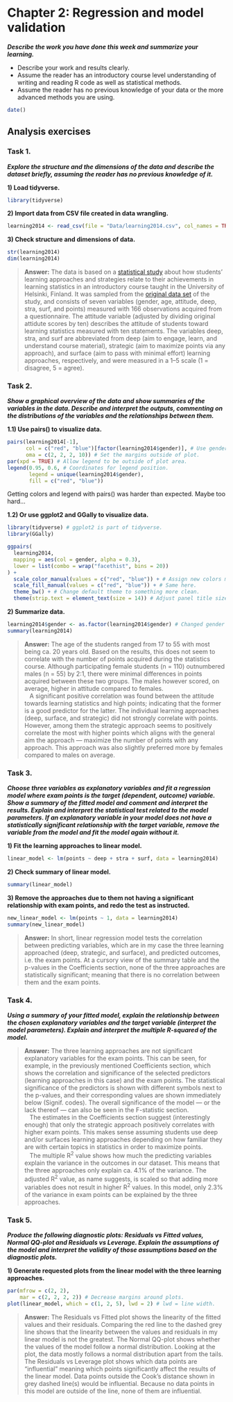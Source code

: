 # **Chapter 2: Regression and model validation**

***Describe the work you have done this week and summarize your learning.***

- Describe your work and results clearly. 
- Assume the reader has an introductory course level understanding of writing and reading R code as well as statistical methods.
- Assume the reader has no previous knowledge of your data or the more advanced methods you are using.

```r
date()
```

## **Analysis exercises**

### **Task 1.**
***Explore the structure and the dimensions of the data and describe the dataset briefly, assuming the reader has no previous knowledge of it.***

**1) Load tidyverse.**
```r
library(tidyverse)
```

**2) Import data from CSV file created in data wrangling.**
```r
learning2014 <- read_csv(file = "Data/learning2014.csv", col_names = TRUE)
```

**3) Check structure and dimensions of data.**
```r
str(learning2014)
dim(learning2014)
```

> **Answer:** The data is based on a [statistical study](http://hdl.handle.net/10138/163015) about how students’ learning approaches and strategies relate to their achievements in learning statistics in an introductory course taught in the University of Helsinki, Finland.  It was sampled from the [original data set](http://www.helsinki.fi/~kvehkala/JYTmooc/JYTOPKYS3-data.txt) of the study, and consists of seven variables (gender, age, attitude, deep, stra, surf, and points) measured with 166 observations acquired from a questionnaire. The attitude variable (adjusted by dividing original attidute scores by ten) describes the attitude of students toward learning statistics measured with ten statements. The variables deep, stra, and surf are abbreviated from deep (aim to engage, learn, and understand course material), strategic (aim to maximize points via any approach), and surface (aim to pass with minimal effort) learning approaches, respectively, and were measured in a 1–5 scale (1 = disagree, 5 = agree).

### **Task 2.**
***Show a graphical overview of the data and show summaries of the variables in the data. Describe and interpret the outputs, commenting on the distributions of the variables and the relationships between them.***

**1.1) Use pairs() to visualize data.**
```r
pairs(learning2014[-1],
      col = c("red", "blue")[factor(learning2014$gender)], # Use gender for colors.
      oma = c(2, 2, 2, 10)) # Set the margins outside of plot.
par(xpd = TRUE) # Allow legend to be outside of plot area.
legend(0.95, 0.6, # Coordinates for legend position.
       legend = unique(learning2014$gender),
       fill = c("red", "blue"))
```

Getting colors and legend with pairs() was harder than expected. Maybe too hard...

**1.2) Or use ggplot2 and GGally to visualize data.**
```r
library(tidyverse) # ggplot2 is part of tidyverse.
library(GGally)

ggpairs(
  learning2014,
  mapping = aes(col = gender, alpha = 0.3),
  lower = list(combo = wrap("facethist", bins = 20))
) +
  scale_color_manual(values = c("red", "blue")) + # Assign new colors manually.
  scale_fill_manual(values = c("red", "blue")) + # Same here.
  theme_bw() + # Change default theme to something more clean.
  theme(strip.text = element_text(size = 14)) # Adjust panel title sizes.
```

**2) Summarize data.**
```r
learning2014$gender <- as.factor(learning2014$gender) # Changed gender from character to factor for summary.
summary(learning2014)
```

> **Answer:** The age of the students ranged from 17 to 55 with most being ca. 20 years old. Based on the results, this does not seem to correlate with the number of points acquired during the statistics course. Although participating female students (n = 110) outnumbered males (n = 55) by 2:1, there were minimal differences in points acquired between these two groups. The males however scored, on average, higher in attitude compared to females.  
   A significant positive correlation was found between the attitude towards learning statistics and high points; indicating that the former is a good predictor for the latter. The individual learning approaches (deep, surface, and strategic) did not strongly correlate with points. However, among them the strategic approach seems to positively correlate the most with higher points which aligns with the general aim the approach — maximize the number of points with any approach. This approach was also slightly preferred more by females compared to males on average.

### **Task 3.**
***Choose three variables as explanatory variables and fit a regression model where exam points is the target (dependent, outcome) variable. Show a summary of the fitted model and comment and interpret the results. Explain and interpret the statistical test related to the model parameters. If an explanatory variable in your model does not have a statistically significant relationship with the target variable, remove the variable from the model and fit the model again without it.***

**1) Fit the learning approaches to linear model.**

```r
linear_model <- lm(points ~ deep + stra + surf, data = learning2014)
```

**2) Check summary of linear model.**
```r
summary(linear_model)
```

**3) Remove the approaches due to them not having a significant relationship with exam points, and redo the test as instructed.**
```r
new_linear_model <- lm(points ~ 1, data = learning2014)
summary(new_linear_model)
```

> **Answer:** In short, linear regression model tests the correlation between predicting variables, which are in my case the three learning approached (deep, strategic, and surface), and predicted outcomes, i.e. the exam points. At a cursory view of the summary table and the p-values in the Coefficients section, none of the three approaches are statistically significant; meaning that there is no correlation between them and the exam points.

### **Task 4.**
***Using a summary of your fitted model, explain the relationship between the chosen explanatory variables and the target variable (interpret the model parameters). Explain and interpret the multiple R-squared of the model.***

> **Answer:** The three learning approaches are not significant explanatory variables for the exam points. This can be seen, for example, in the previously mentioned Coefficients section, which shows the correlation and significance of the selected predictors (learning approaches in this case) and the exam points. The statistical significance of the predictors is shown with different symbols next to the p-values, and their corresponding values are shown immediately below (Signif. codes). The overall significance of the model — or the lack thereof — can also be seen in the F-statistic section.  
   The estimates in the Coefficients section suggest (interestingly enough) that only the strategic approach positively correlates with higher exam points. This makes sense assuming students use deep and/or surfaces learning approaches depending on how familiar they are with certain topics in statistics in order to maximize points.  
   The multiple R^2^ value shows how much the predicting variables explain the variance in the outcomes in our dataset. This means that the three approaches only explain ca. 4.1% of the variance. The adjusted R^2^ value, as name suggests, is scaled so that adding more variables does not result in higher R^2^ values. In this model, only 2.3% of the variance in exam points can be explained by the three approaches.

### **Task 5.**
***Produce the following diagnostic plots: Residuals vs Fitted values, Normal QQ-plot and Residuals vs Leverage. Explain the assumptions of the model and interpret the validity of those assumptions based on the diagnostic plots.***

**1) Generate requested plots from the linear model with the three learning approaches.**
```r
par(mfrow = c(2, 2),
    mar = c(2, 2, 2, 2)) # Decrease margins around plots.
plot(linear_model, which = c(1, 2, 5), lwd = 2) # lwd = line width.
```

> **Answer:** The Residuals vs Fitted plot shows the linearity of the fitted values and their residuals. Comparing the red line to the dashed grey line shows that the linearity between the values and residuals in my linear model is not the greatest. The Normal QQ-plot shows whether the values of the model follow a normal distribution. Looking at the plot, the data mostly follows a normal distribution apart from the tails. The Residuals vs Leverage plot shows which data points are "influential" meaning which points significantly affect the results of the linear model. Data points outside the Cook’s distance shown in grey dashed line(s) would be influential. Because no data points in this model are outside of the line, none of them are influential.


